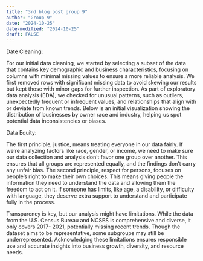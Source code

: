```yaml
---
title: "3rd blog post group 9"
author: "Group 9"
date: "2024-10-25"
date-modified: "2024-10-25"
draft: FALSE
---
```

Date Cleaning: 

For our initial data cleaning, we started by selecting a subset of the data that contains key demographic and business characteristics, 
focusing on columns with minimal missing values to ensure a more reliable analysis. We first removed rows with significant missing data
to avoid skewing our results but kept those with minor gaps for further inspection. As part of exploratory data analysis (EDA), we 
checked for unusual patterns, such as outliers, unexpectedly frequent or infrequent values, and relationships that align with or deviate
from known trends. Below is an initial visualization showing the distribution of businesses by owner race and industry, helping us spot 
potential data inconsistencies or biases.




Data Equity:

The first principle, justice, means treating everyone in our data fairly. If we're analyzing factors like race, gender, or income, we need to make sure our data 
collection and analysis don’t favor one group over another. This ensures that all groups are represented equally, and the findings don’t carry any unfair bias. The 
second principle, respect for persons, focuses on people’s right to make their own choices. This means giving people the information they need to understand the 
data and allowing them the freedom to act on it. If someone has limits, like age, a disability, or difficulty with language, they deserve extra support to 
understand and participate fully in the process.

Transparency is key, but our analysis might have limitations. While the data from the U.S. Census Bureau and NCSES is comprehensive and diverse, it only covers 2017-
2021, potentially missing recent trends. Though the dataset aims to be representative, some subgroups may still be underrepresented. Acknowledging these limitations 
ensures responsible use and accurate insights into business growth, diversity, and resource needs.
